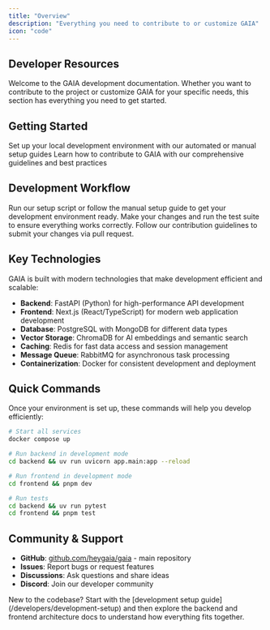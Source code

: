 ```yaml
---
title: "Overview"
description: "Everything you need to contribute to or customize GAIA"
icon: "code"
---
```


## Developer Resources

Welcome to the GAIA development documentation. Whether you want to contribute to the project or customize GAIA for your specific needs, this section has everything you need to get started.

## Getting Started

<CardGroup cols={2}>
  <Card
    title="Development Setup"
    icon="laptop-code"
    href="/developers/development-setup"
  >
    Set up your local development environment with our automated or manual setup guides
  </Card>
  <Card
    title="Contributing Guidelines"
    icon="git-branch"
    href="/developers/contributing"
  >
    Learn how to contribute to GAIA with our comprehensive guidelines and best practices
  </Card>
</CardGroup>

## Development Workflow

<Steps>
  <Step title="Environment Setup">
    Run our setup script or follow the manual setup guide to get your development environment ready.
  </Step>
  <Step title="Code & Test">
    Make your changes and run the test suite to ensure everything works correctly.
  </Step>
  <Step title="Submit Changes">
    Follow our contribution guidelines to submit your changes via pull request.
  </Step>
</Steps>

## Key Technologies

GAIA is built with modern technologies that make development efficient and scalable:

- **Backend**: FastAPI (Python) for high-performance API development
- **Frontend**: Next.js (React/TypeScript) for modern web application development
- **Database**: PostgreSQL with MongoDB for different data types
- **Vector Storage**: ChromaDB for AI embeddings and semantic search
- **Caching**: Redis for fast data access and session management
- **Message Queue**: RabbitMQ for asynchronous task processing
- **Containerization**: Docker for consistent development and deployment

## Quick Commands

Once your environment is set up, these commands will help you develop efficiently:

```bash
# Start all services
docker compose up

# Run backend in development mode
cd backend && uv run uvicorn app.main:app --reload

# Run frontend in development mode
cd frontend && pnpm dev

# Run tests
cd backend && uv run pytest
cd frontend && pnpm test
```

## Community & Support

- **GitHub**: [github.com/heygaia/gaia](https://github.com/heygaia/gaia) - main repository
- **Issues**: Report bugs or request features
- **Discussions**: Ask questions and share ideas
- **Discord**: Join our developer community

<Tip>
  New to the codebase? Start with the [development setup guide](/developers/development-setup) and then explore the backend and frontend architecture docs to understand how everything fits together.
</Tip>
